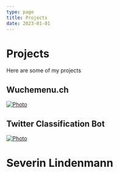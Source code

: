 ```yaml
---
type: page
title: Projects
date: 2023-01-01
---
```


# Projects

Here are some of my projects


## Wuchemenu.ch

[<Image
  src="https://images.severin.io/blog/images/projects/wuchemenu.png"
  alt="Photo"
  width={1125}
  height={750}
  priority
  className="next-image"
/>](https://wuchemenu.ch)

## Twitter Classification Bot

[<Image
  src="https://images.severin.io/blog/images/projects/twitter_bot.png"
  alt="Photo"
  width={1125}
  height={750}
  priority
  className="next-image"
/>](https://severin-nlp.streamlit.app/)

# Severin Lindenmann
